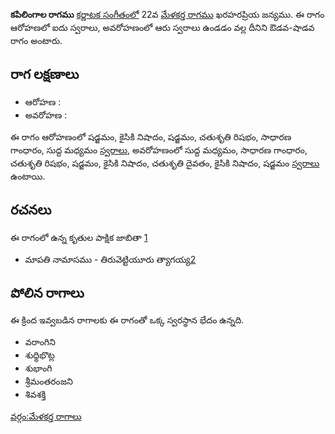 {{Infobox ragam
	| name          	= కపిలింగాల
	| synonym	    	= 
	| mela          	= 
	| chakra        	= 
	| janaka        	= 
	| type          	= ఔడవ-శాడవ
	| arohanam      	= {{svaraC|S|N2|S|R2|G2|M1}} 
	| avarohanam    	= {{svaraC|M1|G2|R2|S|N2|D2|N2|S}}
	| jeeva         	=
	| chhaya        	=
	| nyasa         	=
	| vishesha      	= 
	| equivalent  		= 
}}
{{కర్ణాటక సంగీత రాగాలు}}
'''కపిలింగాల రాగము''' [[కర్ణాటక సంగీతం]]లో 22వ [[మేళకర్త రాగము]] ఖరహరప్రియ జన్యము.  ఈ రాగం ఆరోహణలో ఐదు స్వరాలు, అవరోహణంలో ఆరు స్వరాలు ఉండడం వల్ల దీనిని ఔడవ-షాడవ రాగం అంటారు.


==రాగ లక్షణాలు==


* ఆరోహణ : {{svaraC|S|N2|S|R2|G2|M1}} 
* అవరోహణ : {{svaraC|M1|G2|R2|S|N2|D2|N2|S}}

ఈ రాగం ఆరోహణంలో షడ్జమం, కైసికి నిషాదం, షడ్జమం, చతుశృతి రిషభం, సాధారణ గాంధారం, సుద్ద మధ్యమం [[స్వరాలు]], అవరోహణంలో సుద్ద మధ్యమం, సాధారణ గాంధారం, చతుశృతి రిషభం, షడ్జమం, కైసికి నిషాదం, చతుశృతి దైవతం, కైసికి నిషాదం, షడ్జమం [[స్వరాలు]] ఉంటాయి.

==రచనలు==
ఈ రాగంలో ఉన్న కృతుల పాక్షిక జాబితా [https://github.com/ssrihari/ragavardhini/blob/master/ragas/kritis.psv]
* మాపతి నామాసము - తిరువెట్టియూరు త్యాగయ్య[http://www.karnatik.com/c3010.shtml]




==పోలిన రాగాలు==
ఈ క్రింద ఇవ్వబడిన రాగాలకు ఈ రాగంతో ఒక్క స్వరస్థాన భేదం ఉన్నది.
* వరాంగిని
* శుధ్ధిభొట్ల
* శుభాంగి
* శ్రీమంతరంజని
* శివశక్తి



[[వర్గం:మేళకర్త రాగాలు]]